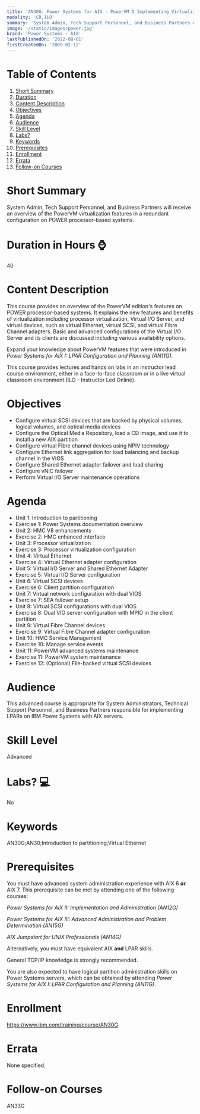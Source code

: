 ```yaml
---
title: 'AN30G: Power Systems for AIX - PowerVM I Implementing Virtualization'
modality: 'CR,ILO'
summary: 'System Admin, Tech Support Personnel, and Business Partners will receive an overview of the PowerVM virtualization features in a redundant configuration on POWER processor-based systems.'
image: '/static/images/power.jpg'
brand: 'Power Systems - AIX'
lastPublishedOn: '2022-08-01'
firstCreatedOn: '2009-02-12'
---
```

# Table of Contents
1.  [Short Summary](#short-summary)
2.  [Duration](#duration-in-hours-)
3.  [Content Description](#content-description)
4.  [Objectives](#objectives)
5.  [Agenda](#agenda)
6.  [Audience](#audience)
7.  [Skill Level](#skill-level)
8.  [Labs?](#labs-)
9.  [Keywords](#keywords)
10. [Prerequisites](#prerequisites)
11. [Enrollment](#enrollment)
12. [Errata](#errata)
13. [Follow-on Courses](#follow-on-courses)

# Short Summary
System Admin, Tech Support Personnel, and Business Partners will receive an overview of the PowerVM virtualization features in a redundant configuration on POWER processor-based systems.

# Duration in Hours ⌚
40

# Content Description
This course provides an overview of the PowerVM edition's features on POWER processor-based systems. It explains the new features and benefits of virtualization including processor virtualization, Virtual I/O Server, and virtual devices, such as virtual Ethernet, virtual SCSI, and virtual Fibre Channel adapters. Basic and advanced configurations of the Virtual I/O Server and its clients are discussed including various availability options.

Expand your knowledge about PowerVM features that were introduced in *Power Systems for AIX I: LPAR Configuration and Planning (AN11G)*.

This course provides lectures and hands on labs in an instructor lead course environment, either in a face-to-face classroom or in a live virtual classroom environment (ILO - Instructor Led Online).



# Objectives
* Configure virtual SCSI devices that are backed by physical volumes, logical volumes, and optical media devices
* Configure the Optical Media Repository, load a CD image, and use it to install a new AIX partition
* Configure virtual Fibre channel devices using NPIV technology
* Configure Ethernet link aggregation for load balancing and backup channel in the VIOS
* Configure Shared Ethernet adapter failover and load sharing
* Configure vNIC failover
* Perform Virtual I/O Server maintenance operations


# Agenda
* Unit 1: Introduction to partitioning
* Exercise 1: Power Systems documentation overview
* Unit 2: HMC V8 enhancements
* Exercise 2: HMC enhanced interface
* Unit 3: Processor virtualization
* Exercise 3: Processor virtualization configuration
* Unit 4: Virtual Ethernet
* Exercise 4: Virtual Ethernet adapter configuration
* Unit 5: Virtual I/O Server and Shared Ethernet Adapter
* Exercise 5: Virtual I/O Server configuration
* Unit 6: Virtual SCSI devices
* Exercise 6: Client partition configuration
* Unit 7: Virtual network configuration with dual VIOS
* Exercise 7: SEA failover setup
* Unit 8: Virtual SCSI configurations with dual VIOS
* Exercise 8: Dual VIO server configuration with MPIO in the client partition
* Unit 9: Virtual Fibre Channel devices
* Exercise 9: Virtual Fibre Channel adapter configuration
* Unit 10: HMC Service Management
* Exercise 10: Manage service events
* Unit 11: PowerVM advanced systems maintenance
* Exercise 11: PowerVM system maintenance
* Exercise 12: (Optional) File-backed virtual SCSI devices


# Audience
This advanced course is appropriate for System Administrators, Technical Support Personnel, and Business Partners responsible for implementing LPARs on IBM Power Systems with AIX servers.



# Skill Level
Advanced            

# Labs? 💻
No

# Keywords
AN30G;AN30;Introduction to partitioning;Virtual Ethernet

# Prerequisites
You must have advanced system administration experience with AIX 6 **or** AIX 7. This prerequisite can be met by attending one of the following courses:

*Power Systems for AIX II: Implementation and Administration (AN12G)*

*Power Systems for AIX III: Advanced Administration and Problem Determination (AN15G)*

*AIX Jumpstart for UNIX Professionals (AN14G)*

Alternatively, you must have equivalent AIX **and** LPAR skills.

General TCP/IP knowledge is strongly recommended.

You are also expected to have logical partition administration skills on Power Systems servers, which can be obtained by attending *Power Systems for AIX I: LPAR Configuration and Planning (AN11G)*.



# Enrollment
https://www.ibm.com/training/course/AN30G

# Errata
None specified.

# Follow-on Courses
AN33G

